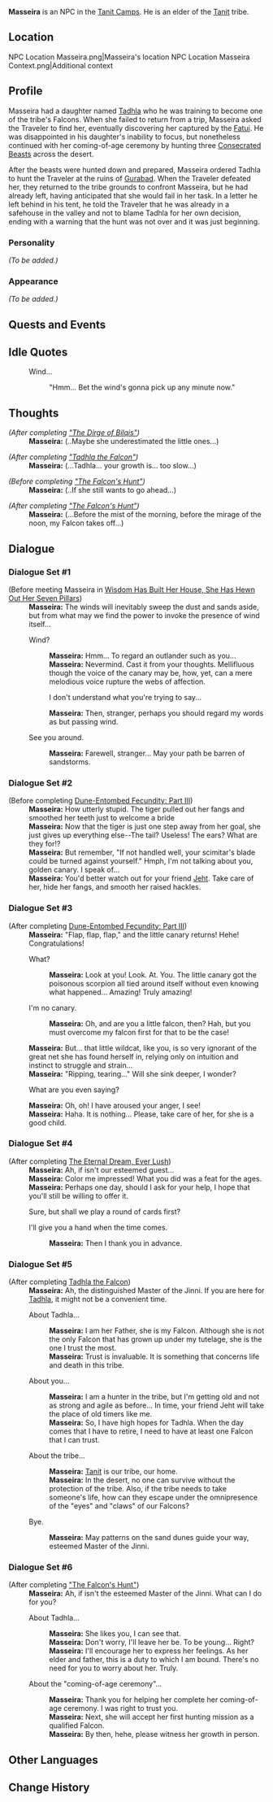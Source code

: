 {{Meta
|missing_NPC_location = yes
|missing_NPC_context  = yes
|missing_NPC_profile  = yes
|missing_NPC_idle     = yes
}}
{{Character Infobox
|type             = NPC
|image            = NPC Masseira.png
|region           = Sumeru
|affiliation      = The Eremites
|child            = Tadhla
}}
'''Masseira''' is an NPC in the [[Tanit Camps]]. He is an elder of the [[Tanit]] tribe.

==Location==
<gallery>
NPC Location Masseira.png|Masseira's location
NPC Location Masseira Context.png|Additional context
</gallery>

==Profile==
Masseira had a daughter named [[Tadhla]] who he was training to become one of the tribe's Falcons. When she failed to return from a trip, Masseira asked the Traveler to find her, eventually discovering her captured by the [[Fatui]]. He was disappointed in his daughter's inability to focus, but nonetheless continued with her coming-of-age ceremony by hunting three [[Consecrated Beast]]s across the desert.

After the beasts were hunted down and prepared, Masseira ordered Tadhla to hunt the Traveler at the ruins of [[Gurabad]]. When the Traveler defeated her, they returned to the tribe grounds to confront Masseira, but he had already left, having anticipated that she would fail in her task. In a letter he left behind in his tent, he told the Traveler that he was already in a safehouse in the valley and not to blame Tadhla for her own decision, ending with a warning that the hunt was not over and it was just beginning.

===Personality===
''(To be added.)''

===Appearance===
''(To be added.)''

==Quests and Events==
{{Quests and Events}}

==Idle Quotes==
{{Dialogue start}}
: {{DIcon|Idle}} Wind...
:: {{A|VO Masseira 01.ogg}} "Hmm... Bet the wind's gonna pick up any minute now."
{{Dialogue end}}

==Thoughts==
{{All Schemes to Know Explanation|name=Masseira}}

{{Dialogue start}}
;''(After completing [[The Dirge of Bilqis|"The Dirge of Bilqis"]])''
:'''Masseira:''' (..Maybe she underestimated the little ones...){{Dialogue end}}

{{Dialogue start}}
;''(After completing [[Tadhla the Falcon|"Tadhla the Falcon"]])''
:'''Masseira:''' (...Tadhla... your growth is... too slow...)
{{Dialogue end}}

{{Dialogue start}}
;''(Before completing [["The Falcon's Hunt"]])''
:'''Masseira:''' (..If she still wants to go ahead...)
{{Dialogue end}}

{{Dialogue start}}
;''(After completing [["The Falcon's Hunt"]])''
:'''Masseira:''' (...Before the mist of the morning, before the mirage of the noon, my Falcon takes off...)
{{Dialogue end}}

==Dialogue==
===Dialogue Set #1===
{{Dialogue start}}
;(Before meeting Masseira in [[Wisdom Has Built Her House, She Has Hewn Out Her Seven Pillars]]) {{Verify|breakpoint was guessed; please verify!}}
:'''Masseira:''' The winds will inevitably sweep the dust and sands aside, but from what may we find the power to invoke the presence of wind itself...
:{{DIcon}} Wind?
::'''Masseira:''' Hmm... To regard an outlander such as you...
::'''Masseira:''' Nevermind. Cast it from your thoughts. Mellifluous though the voice of the canary may be, how, yet, can a mere melodious voice rupture the webs of affection.
::{{DIcon}} I don't understand what you're trying to say...
::'''Masseira:''' Then, stranger, perhaps you should regard my words as but passing wind.
:{{DIcon}} See you around.
::'''Masseira:''' Farewell, stranger... May your path be barren of sandstorms.
{{Dialogue end}}

===Dialogue Set #2===
{{Dialogue start}}
;(Before completing [[Dune-Entombed Fecundity: Part III]])
:'''Masseira:''' How utterly stupid. The tiger pulled out her fangs and smoothed her teeth just to welcome a bride
:'''Masseira:''' Now that the tiger is just one step away from her goal, she just gives up everything else--The tail? Useless! The ears? What are they for!?
:'''Masseira:''' But remember, "If not handled well, your scimitar's blade could be turned against yourself." Hmph, I'm not talking about you, golden canary. I speak of...
:'''Masseira:''' You'd better watch out for your friend [[Jeht]]. Take care of her, hide her fangs, and smooth her raised hackles.
{{Dialogue end}}

===Dialogue Set #3===
{{Dialogue start}}
;(After completing [[Dune-Entombed Fecundity: Part III]])
:'''Masseira:''' "Flap, flap, flap," and the little canary returns! Hehe! Congratulations!
:{{DIcon}} What?
::'''Masseira:''' Look at you! Look. At. You. The little canary got the poisonous scorpion all tied around itself without even knowing what happened... Amazing! Truly amazing!
:{{DIcon}} I'm no canary.
::'''Masseira:''' Oh, and are you a little falcon, then? Hah, but you must overcome my falcon first for that to be the case!
:'''Masseira:''' But... that little wildcat, like you, is so very ignorant of the great net she has found herself in, relying only on intuition and instinct to struggle and strain...
:'''Masseira:''' "Ripping, tearing..." Will she sink deeper, I wonder?
:{{DIcon}} What are you even saying?
:'''Masseira:''' Oh, oh! I have aroused your anger, I see!
:'''Masseira:''' Haha. It is nothing... Please, take care of her, for she is a good child.
{{Dialogue end}}

===Dialogue Set #4===
{{Dialogue start}}
;(After completing [[The Eternal Dream, Ever Lush]])
:'''Masseira:''' Ah, if isn't our esteemed guest...
:'''Masseira:''' Color me impressed! What you did was a feat for the ages.
:'''Masseira:''' Perhaps one day, should I ask for your help, I hope that you'll still be willing to offer it.
:{{DIcon|TCG}} Sure, but shall we play a round of cards first?
:{{DIcon}} I'll give you a hand when the time comes.
::'''Masseira:''' Then I thank you in advance.
{{Dialogue end}}

===Dialogue Set #5===
{{Dialogue start}}
;(After completing [[Tadhla the Falcon]])
:'''Masseira:''' Ah, the distinguished Master of the Jinni. If you are here for [[Tadhla]], it might not be a convenient time.
:{{DIcon}} About Tadhla...
::'''Masseira:''' I am her Father, she is my Falcon. Although she is not the only Falcon that has grown up under my tutelage, she is the one I trust the most.
::'''Masseira:''' Trust is invaluable. It is something that concerns life and death in this tribe.
:{{DIcon}} About you...
::'''Masseira:''' I am a hunter in the tribe, but I'm getting old and not as strong and agile as before... In time, your friend Jeht will take the place of old timers like me.
::'''Masseira:''' So, I have high hopes for Tadhla. When the day comes that I have to retire, I need to have at least one Falcon that I can trust.
:{{DIcon}} About the tribe...
::'''Masseira:''' [[Tanit]] is our tribe, our home. 
::'''Masseira:''' In the desert, no one can survive without the protection of the tribe. Also, if the tribe needs to take someone's life, how can they escape under the omnipresence of the "eyes" and "claws" of our Falcons?
:{{DIcon}} Bye.
::'''Masseira:''' May patterns on the sand dunes guide your way, esteemed Master of the Jinni.
{{Dialogue end}}

===Dialogue Set #6===
{{Dialogue start}}
;(After completing [["The Falcon's Hunt"]])
:'''Masseira:''' Ah, if isn't the esteemed Master of the Jinni. What can I do for you?
:{{DIcon}} About Tadhla...
::'''Masseira:''' She likes you, I can see that.
::'''Masseira:''' Don't worry, I'll leave her be. To be young... Right?
::'''Masseira:''' I'll encourage her to express her feelings. As her elder and father, this is a duty to which I am bound. There's no need for you to worry about her. Truly.
:{{DIcon}} About the "coming-of-age ceremony"...
::'''Masseira:''' Thank you for helping her complete her coming-of-age ceremony. I was right to trust you.
::'''Masseira:''' Next, she will accept her first hunting mission as a qualified Falcon.
::'''Masseira:''' By then, hehe, please witness her growth in person.
{{Dialogue end}}

==Other Languages==
{{Other Languages
|default_hidden = 1
|en      = Masseira
|zhs     = 马塞拉
|zhs_rm  = Mǎsāilā{{Assumed}}
|zht     = 馬塞拉
|zht_rm  = Mǎsāilā{{Assumed}}
|ja      = マシーラ
|ja_rm   = Mashiira
|ko      = 마세리아
|es      = Masseira
|fr      = Masseira
|ru      = Массейра
|th      = Masseira
|vi      = Masseira
|de      = Masseira
|id      = Masseira
|pt      = Masseira
|tr      = Masseira
|it      = Masseira
}}

==Change History==
{{Change History|3.4}}